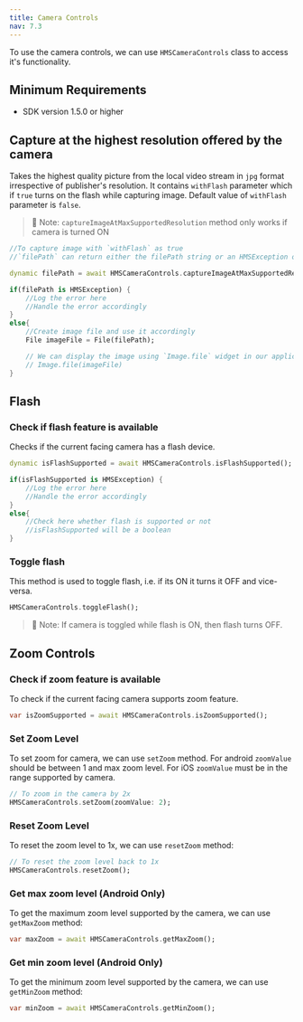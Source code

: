 ```yaml
---
title: Camera Controls
nav: 7.3
---
```


To use the camera controls, we can use `HMSCameraControls` class to access it's functionality.

## Minimum Requirements

-   SDK version 1.5.0 or higher

## Capture at the highest resolution offered by the camera

Takes the highest quality picture from the local video stream in `jpg` format irrespective of publisher's resolution.
It contains `withFlash` parameter which if `true` turns on the flash while capturing image. Default value of `withFlash`
parameter is `false`.

> 🔑 Note: `captureImageAtMaxSupportedResolution` method only works if camera is turned ON

```dart
//To capture image with `withFlash` as true
//`filePath` can return either the filePath string or an HMSException object in case of error

dynamic filePath = await HMSCameraControls.captureImageAtMaxSupportedResolution(withFlash: true);

if(filePath is HMSException) {
    //Log the error here
    //Handle the error accordingly
}
else{
    //Create image file and use it accordingly
    File imageFile = File(filePath);

    // We can display the image using `Image.file` widget in our applications
    // Image.file(imageFile)
}
```

## Flash

### Check if flash feature is available

Checks if the current facing camera has a flash device.

```dart
dynamic isFlashSupported = await HMSCameraControls.isFlashSupported();

if(isFlashSupported is HMSException) {
    //Log the error here
    //Handle the error accordingly
}
else{
    //Check here whether flash is supported or not
    //isFlashSupported will be a boolean
}
```

### Toggle flash

This method is used to toggle flash, i.e. if its ON it turns it OFF and vice-versa.

```dart
HMSCameraControls.toggleFlash();
```

> 🔑 Note: If camera is toggled while flash is ON, then flash turns OFF.

## Zoom Controls

### Check if zoom feature is available

To check if the current facing camera supports zoom feature.

```dart
var isZoomSupported = await HMSCameraControls.isZoomSupported();
```

### Set Zoom Level

To set zoom for camera, we can use `setZoom` method. For android `zoomValue` should be between 1 and max zoom level. For iOS `zoomValue` must be in the range supported by camera.

```dart
// To zoom in the camera by 2x
HMSCameraControls.setZoom(zoomValue: 2);
```

### Reset Zoom Level

To reset the zoom level to 1x, we can use `resetZoom` method:

```dart
// To reset the zoom level back to 1x
HMSCameraControls.resetZoom();
```

### Get max zoom level (Android Only)

To get the maximum zoom level supported by the camera, we can use `getMaxZoom` method:

```dart
var maxZoom = await HMSCameraControls.getMaxZoom();
```

### Get min zoom level (Android Only)

To get the minimum zoom level supported by the camera, we can use `getMinZoom` method:

```dart
var minZoom = await HMSCameraControls.getMinZoom();
```

